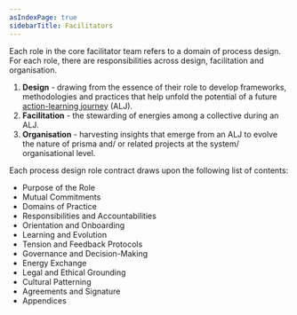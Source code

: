 ```yaml
---
asIndexPage: true
sidebarTitle: Facilitators
---
```



Each role in the core facilitator team refers to a domain of process design. For each role, there are responsibilities across design, facilitation and organisation. 

1. **Design** - drawing from the essence of their role to develop frameworks, methodologies and practices that help unfold the potential of a future [action-learning journey](patterns/action-learning%20journeys.md) (ALJ).
2. **Facilitation** - the stewarding of energies among a collective during an ALJ.
3. **Organisation** - harvesting insights that emerge from an ALJ to evolve the nature of prisma and/ or related projects at the system/ organisational level. 

Each process design role contract draws upon the following list of contents:

- Purpose of the Role
- Mutual Commitments
- Domains of Practice
- Responsibilities and Accountabilities
- Orientation and Onboarding
- Learning and Evolution
- Tension and Feedback Protocols
- Governance and Decision-Making
- Energy Exchange
- Legal and Ethical Grounding
- Cultural Patterning
- Agreements and Signature
- Appendices